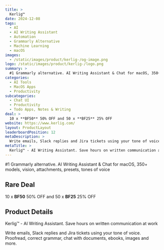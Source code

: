 ```yaml
---
title: >
  Kerlig™
date: 2024-12-08
tags:
  - AI
  - AI Writing Assistant
  - Automation
  - Grammarly Alternative
  - Machine Learning
  - macOS
images:
  - /static/images/product/kerlig-/og-image.png
logo: /static/images/product/kerlig-/logo.png
summary: >
  #1 Grammarly alternative. AI Writing Assistant & Chat for macOS, 350+ models, vision, attachments, presets, tones of voice
categories:
  - AI Tools
  - MacOS Apps
  - Productivity
subcategories:
  - Chat UI
  - Productivity
  - Todo Apps, Notes & Writing
deal: >
  10 x **BF50** 50% OFF and 50 x **BF25** 25% OFF
website: https://www.kerlig.com/
layout: ProductLayout
leaderboardPosition: 12
metaDescription: >
  Write emails, Slack replies and Jira tickets using your tone of voice. Proofread, correct grammar, chat with documents, ebooks, images and more.
metaTitle: >
  Kerlig™ - AI Writing Assistant. Save hours on written communication at work
---
```

#1 Grammarly alternative. AI Writing Assistant & Chat for macOS, 350+ models, vision, attachments, presets, tones of voice

## Rare Deal

10 x **BF50** 50% OFF and 50 x **BF25** 25% OFF

## Product Details

Kerlig™ - AI Writing Assistant. Save hours on written communication at work

Write emails, Slack replies and Jira tickets using your tone of voice. Proofread, correct grammar, chat with documents, ebooks, images and more.
